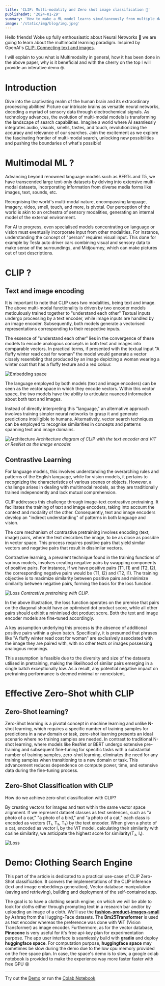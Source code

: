 ```yaml
---
title: 'CLIP: Multi-modality and Zero shot image classification 📸'
publishedAt: '2024-01-29'
summary: 'How to make a ML model learns simultaneously from multiple data type?'
image: '/static/img/blog/img.jpeg'
---
```


<MathSpace />

Hello friends! Woke up fully enthousiastic about Neural Networks 🧠 we are going to learn about the multimodal learning paradigm. Inspired by OpenAI's [CLIP: Connecting text and images](https://arxiv.org/pdf/2103.00020.pdf). 

I will explain to you what is Multimodality in general, how it has been done in the above paper, why is it beneficial and with the cherry on the top I will provide an interative demo 🤓.

# Introduction

Dive into the captivating realm of the human brain and its extraordinary processing abilities! 
Picture our intricate brains as versatile neural networks, decoding a myriad of sensory data through electrochemical signals. 
As technology advances, the evolution of multi-modal models is transforming the landscape of search capabilities. 
Imagine a world where AI seamlessly integrates audio, visuals, smells, tastes, and touch, revolutionizing the accuracy and relevance of our searches. 
Join the excitement as we explore the fascinating frontier of multi-modal search, unlocking new possibilities and pushing the boundaries of what's possible!

# Multimodal ML ?

Advancing beyond renowned language models such as BERTs and T5, we have transcended large text-only datasets by delving into extensive multi-modal datasets, incorporating information from diverse media forms like images, text, sounds, etc.

Recognising the world's multi-modal nature, encompassing language, imagery, video, smell, touch, and more, is pivotal. Our perception of the world is akin to an orchestra of sensory modalities, generating an internal model of the external environment.

For AI to progress, even specialised models concentrating on language or vision must eventually incorporate input from other modalities. For instance, understanding the concept of "person" requires visual input. This done for example by Tesla auto driver cars combining visual and sensory data to make sense of the surroundings, and Midjourney, which can make pictures out of text descriptions.


# CLIP ?

## Text and image encoding

It is important to note that CLIP uses two modalities, being text and image. 
The above multi-modal functionality is driven by two encoder models meticulously trained together to "understand each other" Textual inputs undergo processing by a text encoder, while image inputs are handled by an image encoder. Subsequently, both models generate a vectorised representations corresponding to their respective inputs.

The essence of "understand each other" lies in the convergence of these models to encode analogous concepts in both text and images into comparable vectors. In practical terms, if presented with the textual input "A fluffy winter read coat for woman" the model would generate a vector closely resembling that produced by an image depicting a woman wearing a winter coat that has a fluffy texture and a red colour. 

![Embedding space](/static/img/blog/plot.jpg)

The language employed by both models (text and image encoders) can be seen as the vector space in which they encode vectors. Within this vector space, the two models have the ability to articulate nuanced information about both text and images. 

Instead of directly interpreting this "language," an alternative approach involves training simpler neural networks to grasp it and generate predictions intelligible to humans. Alternatively, vector search techniques can be employed to recognise similarities in concepts and patterns spanning text and image domains.

![Architecture](/static/img/blog/archtec.jpeg)
*Architecture diagram of CLIP with the text encoder and ViT or ResNet as the image encoder.*


## Contrastive Learning

For language models, this involves understanding the overarching rules and patterns of the English language, while for vision models, it pertains to recognizing the characteristics of various scenes or objects. However, a challenge arises in dealing with multimodal models, as they are traditionally trained independently and lack mutual comprehension.

CLIP addresses this challenge through image-text contrastive pretraining. It facilitates the training of text and image encoders, taking into account the context and modality of the other. Consequently, text and image encoders develop an "indirect understanding" of patterns in both language and vision.

The core mechanism of contrastive pretraining involves encoding (text, image) pairs, where the text describes the image, to be as close as possible in vector space. This process requires positive pairs that yield similar vectors and negative pairs that result in dissimilar vectors.

Contrastive learning, a prevalent technique found in the training functions of various models, involves creating negative pairs by swapping components of positive pairs. For instance, if we have positive pairs (T1, I1) and (T2, I2), the corresponding negative pairs would be (T1, I2) and (T2, I1). The training objective is to maximize similarity between positive pairs and minimize similarity between negative pairs, forming the basis for the loss function.

![Loss](/static/img/blog/losscontr.jpeg)
*Contrastive pretraining with CLIP.*


In the above illustration, the loss function operates on the premise that pairs on the diagonal should have an optimised dot product score, while all other pairs should exhibit a minimised dot product score. Both the text and image encoder models are fine-tuned accordingly.

A key assumption underlying this process is the absence of additional positive pairs within a given batch. Specifically, it is presumed that phrases like "A fluffy winter read coat for woman" are exclusively associated with the image they are paired with, with no other texts or images possessing analogous meanings.

This assumption is feasible due to the diversity and size of the datasets utilised in pretraining, making the likelihood of similar pairs emerging in a single batch exceptionally low. As a result, any potential negative impact on pretraining performance is deemed minimal or nonexistent.

# Effective Zero-Shot whith CLIP

## Zero-Shot learning?


Zero-Shot learning is a pivotal concept in machine learning and unlike N-shot learning, which requires a specific number of training samples for predictions in a new domain or task, zero-shot learning presents an ideal scenario where no training samples are needed. In contrast to traditional N-shot learning, where models like ResNet or BERT undergo extensive pre-training and subsequent fine-tuning for specific tasks with a substantial number of training samples, zero-shot learning, eliminates the need for any training samples when transitioning to a new domain or task. This advancement reduces dependence on compute power, time, and extensive data during the fine-tuning process. 


## Zero-Shot Classification with CLIP

How do we achieve zero-shot classification with CLIP?

By creating vectors for images and text within the same vector space alignment. If we represent dataset classes as text sentences, such as "a photo of a car," "a photo of a bird," and "a photo of a cat," each class is encoded as vectors (T₁, T₂, T₃) by the text encoder. When given a photo of a cat, encoded as vector I₁ by the ViT model, calculating their similarity with cosine similarity, we anticipate the highest score for similarity(T₃, I₁).

![Loss](/static/img/blog/zeroshot.png)


# Demo: Clothing Search Engine 

This part of the article is dedicated to a practical use-case of CLIP Zero-Shot classification.
It convers the implementations of the CLIP inference (text and image embeddings generation), Vector database manipulation (saving and retrieving), building and deployment of the self-contained app.

The goal is to have a clothing search engine, on which we will be able to look for cloths either through prompting text in a research bar and/or by uploading an image of a cloth.
We'll use the [__fashion-product-images-small__](https://huggingface.co/datasets/ashraq/fashion-product-images-small) by Ashraq from the Hugging-Face datasets. The __Bm25Transformer__ is used as text encoder whereas the preference was done with __ViT__ (Vision Transformer) as image encoder.
Furthermore, as for the vector database, __Pinecone__ is very useful for it's free api-key plan for experimentation purpose. The app user interface is seamlessly build with __gradio__ and deploy __huggingface space__. 
For computation purpose, __huggingface space__ may sometimes be slow during the demo due to the low cpu memory provided on the free space plan. In case, the space's demo is to slow, a google colab notebook is provided to make the experience way more faster faster with free GPU 😜
__ __
Try out the [Demo](https://huggingface.co/spaces/Meteor21/item-search) or run the [Colab Notebook](https://colab.research.google.com/drive/12oPiP2oKbww5LxLUeHup9YpwEh5ZtJOH?usp=sharing)
